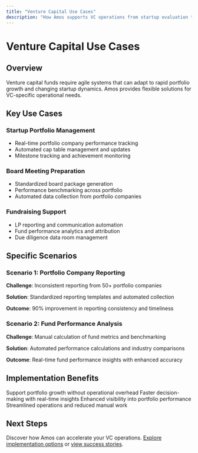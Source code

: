 ```yaml
---
title: "Venture Capital Use Cases"
description: "How Amos supports VC operations from startup evaluation to portfolio scaling"
---
```


# Venture Capital Use Cases

## Overview

Venture capital funds require agile systems that can adapt to rapid portfolio growth and changing startup dynamics. Amos provides flexible solutions for VC-specific operational needs.

## Key Use Cases

### Startup Portfolio Management
- Real-time portfolio company performance tracking
- Automated cap table management and updates
- Milestone tracking and achievement monitoring

### Board Meeting Preparation
- Standardized board package generation
- Performance benchmarking across portfolio
- Automated data collection from portfolio companies

### Fundraising Support
- LP reporting and communication automation
- Fund performance analytics and attribution
- Due diligence data room management

## Specific Scenarios

### Scenario 1: Portfolio Company Reporting
**Challenge**: Inconsistent reporting from 50+ portfolio companies

**Solution**: Standardized reporting templates and automated collection

**Outcome**: 90% improvement in reporting consistency and timeliness

### Scenario 2: Fund Performance Analysis
**Challenge**: Manual calculation of fund metrics and benchmarking

**Solution**: Automated performance calculations and industry comparisons

**Outcome**: Real-time fund performance insights with enhanced accuracy

## Implementation Benefits

<CardGroup cols={2}>
  <Card title="Scalability" icon="arrow-up">
    Support portfolio growth without operational overhead
  </Card>
  <Card title="Speed" icon="zap">
    Faster decision-making with real-time insights
  </Card>
  <Card title="Transparency" icon="eye">
    Enhanced visibility into portfolio performance
  </Card>
  <Card title="Efficiency" icon="gear">
    Streamlined operations and reduced manual work
  </Card>
</CardGroup>

## Next Steps

Discover how Amos can accelerate your VC operations. [Explore implementation options](/fund-leaders/implementation) or [view success stories](/fund-leaders/success-stories).